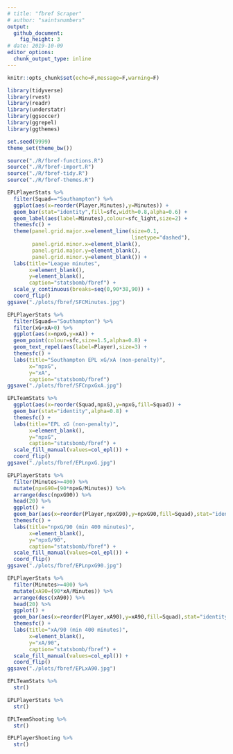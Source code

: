 ```yaml
---
# title: "fbref Scraper"
# author: "saintsnumbers"
output:
  github_document:
    fig_height: 3
# date: 2019-10-09
editor_options:
  chunk_output_type: inline
---
```


```r
knitr::opts_chunk$set(echo=F,message=F,warning=F)

library(tidyverse)
library(rvest)
library(readr)
library(understatr)
library(ggsoccer)
library(ggrepel)
library(ggthemes)

set.seed(9999)
theme_set(theme_bw())

source("./R/fbref-functions.R")
source("./R/fbref-import.R")
source("./R/fbref-tidy.R")
source("./R/fbref-themes.R")
```

```r
EPLPlayerStats %>%
  filter(Squad=="Southampton") %>%
  ggplot(aes(x=reorder(Player,Minutes),y=Minutes)) +
  geom_bar(stat="identity",fill=sfc,width=0.8,alpha=0.6) +
  geom_label(aes(label=Minutes),colour=sfc_light,size=2) +
  themesfc() +
  theme(panel.grid.major.x=element_line(size=0.1,
                                        linetype="dashed"),
        panel.grid.minor.x=element_blank(),
        panel.grid.major.y=element_blank(),
        panel.grid.minor.y=element_blank()) +
  labs(title="League minutes",
       x=element_blank(),
       y=element_blank(),
       caption="statsbomb/fbref") +
  scale_y_continuous(breaks=seq(0,90*38,90)) +
  coord_flip()
ggsave("./plots/fbref/SFCMinutes.jpg")

EPLPlayerStats %>%
  filter(Squad=="Southampton") %>%
  filter(xG+xA>0) %>%
  ggplot(aes(x=npxG,y=xA)) +
  geom_point(colour=sfc,size=1.5,alpha=0.8) +
  geom_text_repel(aes(label=Player),size=3) +
  themesfc() +
  labs(title="Southampton EPL xG/xA (non-penalty)",
       x="npxG",
       y="xA",
       caption="statsbomb/fbref")
ggsave("./plots/fbref/SFCnpxGxA.jpg")

EPLTeamStats %>%
  ggplot(aes(x=reorder(Squad,npxG),y=npxG,fill=Squad)) +
  geom_bar(stat="identity",alpha=0.8) +
  themesfc() +
  labs(title="EPL xG (non-penalty)",
       x=element_blank(),
       y="npxG",
       caption="statsbomb/fbref") +
  scale_fill_manual(values=col_epl()) +
  coord_flip()
ggsave("./plots/fbref/EPLnpxG.jpg")

EPLPlayerStats %>%
  filter(Minutes>=400) %>%
  mutate(npxG90=(90*npxG/Minutes)) %>%
  arrange(desc(npxG90)) %>%
  head(20) %>%
  ggplot() +
  geom_bar(aes(x=reorder(Player,npxG90),y=npxG90,fill=Squad),stat="identity",alpha=0.8) +
  themesfc() +
  labs(title="npxG/90 (min 400 minutes)",
       x=element_blank(),
       y="npxG/90",
       caption="statsbomb/fbref") +
  scale_fill_manual(values=col_epl()) +
  coord_flip()
ggsave("./plots/fbref/EPLnpxG90.jpg")

EPLPlayerStats %>%
  filter(Minutes>=400) %>%
  mutate(xA90=(90*xA/Minutes)) %>%
  arrange(desc(xA90)) %>%
  head(20) %>%
  ggplot() +
  geom_bar(aes(x=reorder(Player,xA90),y=xA90,fill=Squad),stat="identity",alpha=0.8) +
  themesfc() +
  labs(title="xA/90 (min 400 minutes)",
       x=element_blank(),
       y="xA/90",
       caption="statsbomb/fbref") +
  scale_fill_manual(values=col_epl()) +
  coord_flip()
ggsave("./plots/fbref/EPLxA90.jpg")
```

```r
EPLTeamStats %>%
  str()

EPLPlayerStats %>%
  str()

EPLTeamShooting %>%
  str()

EPLPlayerShooting %>%
  str()
```